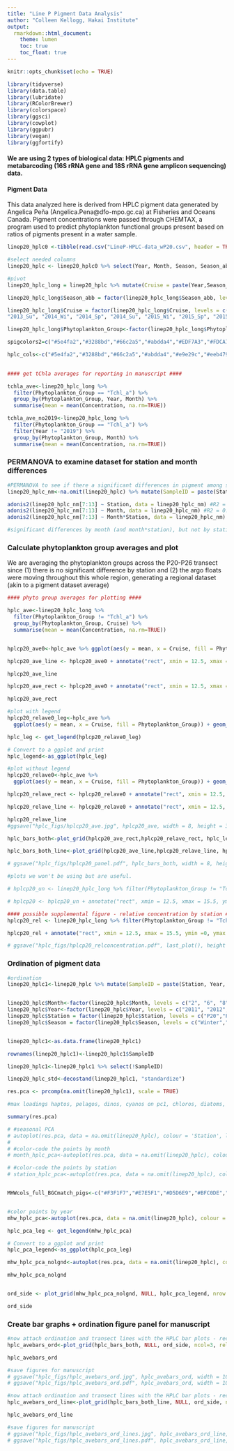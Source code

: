 ```yaml
---
title: "Line P Pigment Data Analysis"
author: "Colleen Kellogg, Hakai Institute"
output: 
  rmarkdown::html_document:
    theme: lumen
    toc: true
    toc_float: true
---
```


```r
knitr::opts_chunk$set(echo = TRUE)

library(tidyverse)
library(data.table)
library(lubridate)
library(RColorBrewer)
library(colorspace)
library(ggsci)
library(cowplot)
library(ggpubr)
library(vegan)
library(ggfortify)

```

#### We are using 2 types of biological data: HPLC pigments and metabarcoding (16S rRNA gene and 18S rRNA gene amplicon sequencing) data. 

#### Pigment Data
This data analyzed here is derived from HPLC pigment data generated by Angelica Peña (Angelica.Pena@dfo-mpo.gc.ca) at Fisheries and Oceans Canada. Pigment concentrations were passed through CHEMTAX, a program used to predict phytoplankton functional groups present based on ratios of pigments present in a water sample. 

```R
linep20_hplc0 <-tibble(read.csv("LineP-HPLC-data_wP20.csv", header = TRUE))

#select needed columns
linep20_hplc <- linep20_hplc0 %>% select(Year, Month, Season, Season_abb, Station, Station_Number, Cyanobacteria, Chlorophytes, Cryptophytes, Diatoms, Dinoflagellates, Pelagophytes, Haptophytes, Tchl_a)

#pivot
linep20_hplc_long = linep20_hplc %>% mutate(Cruise = paste(Year,Season_abb, sep = '_')) %>% pivot_longer(cols = "Cyanobacteria": "Tchl_a", names_to = "Phytoplankton_Group", values_to = "Concentration")

linep20_hplc_long$Season_abb = factor(linep20_hplc_long$Season_abb, levels = c("Wi","Sp","Su"))

linep20_hplc_long$Cruise = factor(linep20_hplc_long$Cruise, levels = c("2011_Wi", "2011_Sp", "2011_Su", "2012_Wi", "2012_Sp", "2012_Su", "2013_Wi", "2013_Sp",
"2013_Su", "2014_Wi", "2014_Sp", "2014_Su", "2015_Wi", "2015_Sp", "2015_Su", "2016_Wi","2016_Sp", "2016_Su", "2017_Wi", "2017_Sp", "2017_Su", "2018_Wi", "2018_Sp", "2018_Su","2019_Wi", "2019_Sp", "2019_Su", "2020_Wi", "2020_Sp", "2020_Su", "2021_Wi", "2021_Sp","2021_Su", "2022_Wi", "2022_Sp", "2022_Su"))

linep20_hplc_long$Phytoplankton_Group<-factor(linep20_hplc_long$Phytoplankton_Group, levels = c("Tchl_a","Haptophytes","Chlorophytes","Cyanobacteria","Cryptophytes","Pelagophytes","Dinoflagellates","Diatoms"))

spigcolors2=c("#5e4fa2","#3288bd","#66c2a5","#abdda4","#EDF7A3","#FDCA78","#d53e4f")

hplc_cols<-c("#5e4fa2","#3288bd","#66c2a5","#abdda4","#e9e29c","#eeb479","#cf597e")
  

#### get tChla averages for reporting in manuscript ####

tchla_ave<-linep20_hplc_long %>% 
  filter(Phytoplankton_Group == "Tchl_a") %>% 
  group_by(Phytoplankton_Group, Year, Month) %>% 
  summarise(mean = mean(Concentration, na.rm=TRUE)) 

tchla_ave_no2019<-linep20_hplc_long %>% 
  filter(Phytoplankton_Group == "Tchl_a") %>% 
  filter(Year != "2019") %>%
  group_by(Phytoplankton_Group, Month) %>% 
  summarise(mean = mean(Concentration, na.rm=TRUE)) 
```

### PERMANOVA to examine dataset for station and month differences

```R

#PERMANOVA to see if there a significant differences in pigment among stations
linep20_hplc_nm<-na.omit(linep20_hplc) %>% mutate(SampleID = paste(Station, Year, Month, sep = '_'))

adonis2(linep20_hplc_nm[7:13] ~ Station, data = linep20_hplc_nm) #R2 = 0.01082, p = 0.99
adonis2(linep20_hplc_nm[7:13] ~ Month, data = linep20_hplc_nm) #R2 = 0.13017, p = 0.001
adonis2(linep20_hplc_nm[7:13] ~ Month*Station, data = linep20_hplc_nm) #R2 = 0.17468, p = 0.001

#significant differences by month (and month*station), but not by station alone


```


### Calculate phytoplankton group averages and plot
We are averaging the phytoplankton groups across the P20-P26 transect since (1) there is no significant difference by station and (2) the argo floats were moving throughout this whole region, generating a regional dataset (akin to a pigment dataset average)

```R
#### phyto group averages for plotting ####

hplc_ave<-linep20_hplc_long %>% 
  filter(Phytoplankton_Group != "Tchl_a") %>% 
  group_by(Phytoplankton_Group, Cruise) %>% 
  summarise(mean = mean(Concentration, na.rm=TRUE)) 


hplcp20_ave0<-hplc_ave %>% ggplot(aes(y = mean, x = Cruise, fill = Phytoplankton_Group)) + geom_bar(stat = "Identity") + scale_fill_manual(values = hplc_cols, name = "Phytoplankton Groups")  + theme_bw() + theme(axis.text.x = element_text(angle = 90, size = 8, vjust = 0.5), axis.title.x = element_text(size = 10), axis.title.y = element_text(size = 10)) + theme(legend.position="NULL", legend.title.position = "top", legend.key.size = unit(0.2, 'cm'), axis.text.x = (element_blank()), axis.title.x = element_blank(), strip.background = element_blank(), plot.title = element_text(hjust = 0.5, size = 10)) + ylab(expression("Average Concentration (mg m"^"-3"~")"))

hplcp20_ave_line <- hplcp20_ave0 + annotate("rect", xmin = 12.5, xmax = 15.5, ymin =0.88, ymax = 0.90, fill = "indianred") + annotate("text", x = 14, y = 0.95, label = "2015", size = 3)  + annotate("rect", xmin = 24.5, xmax = 27.5, ymin =0.88, ymax = 0.90, fill = "darkred") + annotate("text", x = 26, y = 0.95, label = "2019", size = 3)

hplcp20_ave_line

hplcp20_ave_rect <- hplcp20_ave0 + annotate("rect", xmin = 12.5, xmax = 15.5, ymin =0, ymax = 0.90, alpha = 0.15) + annotate("text", x = 14, y = 0.95, label = "2015", size = 3)  + annotate("rect", xmin = 24.5, xmax = 27.5, ymin =0, ymax = 0.90, alpha = 0.15) + annotate("text", x = 26, y = 0.95, label = "2019", size = 3)

hplcp20_ave_rect

#plot with legend
hplcp20_relave0_leg<-hplc_ave %>%
  ggplot(aes(y = mean, x = Cruise, fill = Phytoplankton_Group)) + geom_bar(stat = "identity", position = "fill") + scale_fill_manual(values = hplc_cols, name = "Phytoplankton Groups")  + theme_bw() + theme(axis.text.x = element_text(angle = 90, size = 8, vjust = 0.5), axis.title.x = element_text(size = 10), axis.title.y = element_text(size = 10)) + theme(legend.position="bottom", legend.title.position = "top", legend.key.size = unit(0.3, 'cm'), plot.title = element_text(hjust = 0.5, size = 10), legend.box.margin=margin(-10,-10,-10,-10)) + ylab("Relative Concentration") + ylim(0,1.1)

hplc_leg <- get_legend(hplcp20_relave0_leg)

# Convert to a ggplot and print
hplc_legend<-as_ggplot(hplc_leg)

#plot without legend
hplcp20_relave0<-hplc_ave %>%
  ggplot(aes(y = mean, x = Cruise, fill = Phytoplankton_Group)) + geom_bar(stat = "identity", position = "fill") + scale_fill_manual(values = hplc_cols, name = "Phytoplankton Groups")  + theme_bw() + theme(axis.text.x = element_text(angle = 90, size = 8, vjust = 0.5), axis.title.x = element_blank(), axis.title.y = element_text(size = 10)) + theme(legend.position="NULL") + ylab("Relative Concentration") + ylim(0,1.1)

hplcp20_relave_rect <- hplcp20_relave0 + annotate("rect", xmin = 12.5, xmax = 15.5, ymin =0, ymax = 1.05, alpha = 0.15) + annotate("text", x = 14, y = 1.1, label = "2015", size = 3)  + annotate("rect", xmin = 24.5, xmax = 27.5, ymin =0, ymax = 1.05, alpha = 0.15) + annotate("text", x = 26, y = 1.1, label = "2019", size = 3)

hplcp20_relave_line <- hplcp20_relave0 + annotate("rect", xmin = 12.5, xmax = 15.5, ymin =1.02, ymax = 1.05, fill = "indianred") + annotate("text", x = 14, y = 1.1, label = "2015", size = 3)  + annotate("rect", xmin = 24.5, xmax = 27.5, ymin =1.02, ymax = 1.05, fill = "darkred") + annotate("text", x = 26, y = 1.1, label = "2019", size = 3)

hplcp20_relave_line
#ggsave("hplc_figs/hplcp20_ave.jpg", hplcp20_ave, width = 8, height = 3, units = "in")

hplc_bars_both<-plot_grid(hplcp20_ave_rect,hplcp20_relave_rect, hplc_legend, ncol = 1, align = "v", labels = c("A", "B",""), rel_heights = c(0.9, 1.1, 0.3), label_size = 10)

hplc_bars_both_line<-plot_grid(hplcp20_ave_line,hplcp20_relave_line, hplc_legend, ncol = 1, align = "v", labels = c("A", "B",""), rel_heights = c(0.9, 1.1, 0.3), label_size = 10)

# ggsave("hplc_figs/hplcp20_panel.pdf", hplc_bars_both, width = 8, height = 3, units = "in")

#plots we won't be using but are useful.

# hplcp20_un <- linep20_hplc_long %>% filter(Phytoplankton_Group != "Tchl_a") %>% ggplot(aes(y = Concentration, x = Cruise, fill = Phytoplankton_Group)) + geom_col() + theme_bw() + scale_fill_manual(values = hplc_cols, name = "Phytoplankton Groups") + theme(axis.text.x = element_text(angle = 90, size = 6), axis.title.x = element_text(size = 10), axis.title.y = element_text(size = 10)) + facet_wrap(~Station, ncol = 1) + theme(legend.position="NULL", legend.title.position = "top", legend.key.size = unit(0.2, 'cm'), axis.text.x = (element_blank()), axis.title.x = element_blank(), strip.background = element_blank()) + ylab(expression("Concentration (mg m"^"-3"~")")) 

# hplcp20 <- hplcp20_un + annotate("rect", xmin = 12.5, xmax = 15.5, ymin =0, ymax = 1.2, alpha = .2) + annotate("rect", xmin = 24.5, xmax = 27.5, ymin =0, ymax = 1.2, alpha = .2) 

#### possible supplemental figure - relative concentration by station ####
hplcp20_rel <- linep20_hplc_long %>% filter(Phytoplankton_Group != "Tchl_a") %>% ggplot(aes(y = Concentration, x = Cruise, fill = Phytoplankton_Group)) + geom_bar(stat = "identity", position = "fill") + theme_minimal() + scale_fill_manual(values = hplc_cols, name = "Phytoplankton Groups") + theme(axis.text.x = element_text(angle = 90, size = 6), axis.title.x = element_text(size = 10), axis.title.y = element_text(size = 10))  + facet_wrap(~Station, ncol = 1) + ylab("Relative Concentration")

hplcp20_rel + annotate("rect", xmin = 12.5, xmax = 15.5, ymin =0, ymax = 1.15, alpha = .15) + annotate("rect", xmin = 24.5, xmax = 27.5, ymin =0, ymax = 1.15, alpha = .15) 

# ggsave("hplc_figs/hplcp20_relconcentration.pdf", last_plot(), height = 8, width = 6, units = "in")

```

### Ordination of pigment data

```R

#ordination
linep20_hplc1<-linep20_hplc %>% mutate(SampleID = paste(Station, Year, Month, sep = '_')) %>% select(SampleID, Cyanobacteria, Chlorophytes, Cryptophytes, Diatoms, Dinoflagellates, Pelagophytes, Haptophytes)


linep20_hplc$Month<-factor(linep20_hplc$Month, levels = c("2", "6", "8"))
linep20_hplc$Year<-factor(linep20_hplc$Year, levels = c("2011", "2012", "2013","2014","2015","2016","2017","2018","2019","2020","2021","2022"))
linep20_hplc$Station = factor(linep20_hplc$Station, levels = c("P20","P21","P22","P24","P25","P26"))
linep20_hplc$Season = factor(linep20_hplc$Season, levels = c("Winter","Spring","Summer"))


linep20_hplc1<-as.data.frame(linep20_hplc1)

rownames(linep20_hplc1)<-linep20_hplc1$SampleID

linep20_hplc1<-linep20_hplc1 %>% select(!SampleID)

linep20_hplc_std<-decostand(linep20_hplc1, "standardize")

res.pca <- prcomp(na.omit(linep20_hplc1), scale = TRUE)

#max loadings haptos, pelagos, dinos, cyanos on pc1, chloros, diatoms, haptos, cyanos on pc2

summary(res.pca)

# #seasonal PCA
# autoplot(res.pca, data = na.omit(linep20_hplc), colour = 'Station', loadings = TRUE, loadings.label = TRUE, loadings.color ="black", loadings.label.color = "black", size = 3) + facet_grid("Month") + scale_color_brewer(palette = "Spectral") + theme_bw()  + theme(strip.background = element_blank())
# 
# #color-code the points by month
# month_hplc_pca<-autoplot(res.pca, data = na.omit(linep20_hplc), colour = 'Month', loadings = TRUE, loadings.label = TRUE, loadings.color = "black", loadings.label.color = "black", size = 3, loadings.label.repel = TRUE) + theme_bw() + theme(axis.text.x = element_text(size = 8),axis.text.y = element_text(size = 8), axis.title.x = element_text(size = 10), axis.title.y = element_text(size = 10)) + scale_color_manual(values = c("#5F5D9C","#58A399","#A4CE95"))

# #color-code the points by station
# station_hplc_pca<-autoplot(res.pca, data = na.omit(linep20_hplc), colour = 'Station', loadings = TRUE, loadings.label = TRUE, loadings.color = "black", loadings.label.color = "black", size = 3, loadings.label.repel = TRUE) + theme_bw() + theme(axis.text.x = element_text(size = 8),axis.text.y = element_text(size = 8), axis.title.x = element_text(size = 10), axis.title.y = element_text(size = 10)) + scale_color_brewer(palette = "Spectral")


MHWcols_full_BGCmatch_pigs<-c("#F3F1F7","#E7E5F1","#D5D6E9","#BFC0DE","indianred","#A9A6CF","#9390C3","#7E7AB8","darkred","#5E3997","#4E1C8A","#3F007D")


#color points by year
mhw_hplc_pca<-autoplot(res.pca, data = na.omit(linep20_hplc), colour = 'Year', shape = "Season", loadings = TRUE, loadings.label = TRUE, loadings.color = "black", loadings.label.color = "black", size = 3,loadings.label.repel = TRUE) + theme_bw() + scale_color_manual(values = MHWcols_full_BGCmatch_pigs) + guides(col=guide_legend(nrow=2, theme = theme(legend.byrow = TRUE))) + theme(axis.text.x = element_text(size = 8),axis.text.y = element_text(size = 8), axis.title.x = element_text(size = 10), axis.title.y = element_text(size = 10), legend.position = "bottom", legend.title = element_text(size = 10),legend.key.size = unit(0.3, 'cm'), legend.justification = 'center', legend.box = 'vertical', legend.box.just = 'left')

hplc_pca_leg <- get_legend(mhw_hplc_pca)

# Convert to a ggplot and print
hplc_pca_legend<-as_ggplot(hplc_pca_leg)

mhw_hplc_pca_nolgnd<-autoplot(res.pca, data = na.omit(linep20_hplc), colour = 'Year', shape = "Season", loadings = TRUE, loadings.label = TRUE, loadings.color = "black", loadings.label.color = "black", size = 3,loadings.label.repel = TRUE) + theme_bw() + scale_color_manual(values = MHWcols_full_BGCmatch_pigs) + theme(axis.text.x = element_text(size = 8),axis.text.y = element_text(size = 8), axis.title.x = element_text(size = 10), axis.title.y = element_text(size = 10), legend.position = "NULL")

mhw_hplc_pca_nolgnd


ord_side <- plot_grid(mhw_hplc_pca_nolgnd, NULL, hplc_pca_legend, nrow = 3, rel_heights = c(1,0.05,0.2), labels=c("C",""), label_size = 10, align = "v")

ord_side

```

### Create bar graphs + ordination figure panel for manuscript

```R
#now attach ordination and transect lines with the HPLC bar plots - rectangles
hplc_avebars_ord<-plot_grid(hplc_bars_both, NULL, ord_side, ncol=3, rel_widths = c(1.5,0.05,1), align = "v")

hplc_avebars_ord

#save figures for manuscript
# ggsave("hplc_figs/hplc_avebars_ord.jpg", hplc_avebars_ord, width = 10, height = 6, units = "in")
# ggsave("hplc_figs/hplc_avebars_ord.pdf", hplc_avebars_ord, width = 10, height = 6, units = "in")

#now attach ordination and transect lines with the HPLC bar plots - rectangles
hplc_avebars_ord_line<-plot_grid(hplc_bars_both_line, NULL, ord_side, ncol=3, rel_widths = c(1.5,0.05,1), align = "v")

hplc_avebars_ord_line

#save figures for manuscript
# ggsave("hplc_figs/hplc_avebars_ord_lines.jpg", hplc_avebars_ord_line, width = 10, height = 6, units = "in")
# ggsave("hplc_figs/hplc_avebars_ord_lines.pdf", hplc_avebars_ord_line, width = 10, height = 6, units = "in")


```


